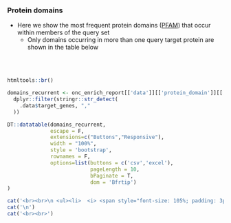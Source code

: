### Protein domains {.tabset}

* Here we show the most frequent protein domains ([PFAM](https://pfam.xfam.org)) that occur within members of the query set
   * Only domains occurring in more than one query target protein are shown in the table below
   
<br><br>

```r

htmltools::br()

domains_recurrent <- onc_enrich_report[['data']][['protein_domain']][['target']] |>
  dplyr::filter(stringr::str_detect(
    .data$target_genes, ","
  ))

DT::datatable(domains_recurrent, 
              escape = F, 
              extensions=c("Buttons","Responsive"), 
              width = "100%",
              style = 'bootstrap',
              rownames = F,
              options=list(buttons = c('csv','excel'),
                           pageLength = 10,
                           bPaginate = T,
                           dom = 'Bfrtip') 
)


```


```r

cat('<br><br>\n <ul><li>  <i> <span style="font-size: 105%; padding: 3px; background-color:#989898; color:white">&nbsp;&nbsp;<b>NO GENES</b> in the query set are annotated with common protein domains found in the PFAM database. &nbsp;&nbsp; </span></i></li></ul>',sep='\n')
cat('\n')
cat('<br><br>')

```

<br><br>
